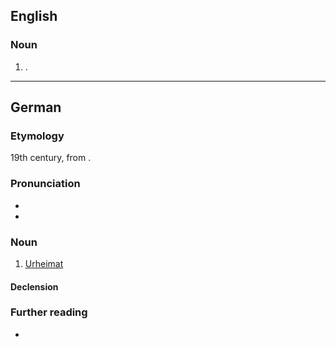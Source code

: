 ==English==

===Noun===
{{en-noun|s|Urheimaten}}

# {{alternative case form of|en|urheimat}}.

----

==German==
{{wikipedia|lang=de}}

===Etymology===
19th century, from {{prefix|de|ur|Heimat|t1=proto-, primitive, original|t2=home, homeland}}.

===Pronunciation===
* {{IPA|de|/ˈʔuːɐ̯ˌhaɪ̯maːt/}}
* {{audio|de|De-Urheimat.ogg|Audio}}

===Noun===
{{de-noun|f}}

# [[#English|Urheimat]]

====Declension====
{{de-ndecl|f}}

===Further reading===
* {{R:Duden}}
